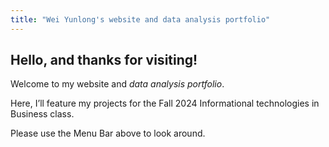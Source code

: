 ```yaml
---
title: "Wei Yunlong's website and data analysis portfolio"
---
```


::: {.content-block}
# Hello, and thanks for visiting!

Welcome to my website and *data analysis portfolio*.

Here, I'll feature my projects for the Fall 2024 Informational technologies in Business class.

Please use the Menu Bar above to look around.
:::
